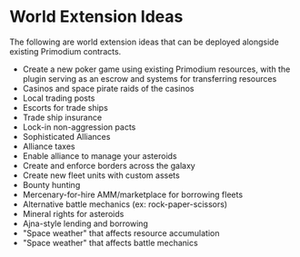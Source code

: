 # World Extension Ideas

The following are world extension ideas that can be deployed alongside existing Primodium contracts.

- Create a new poker game using existing Primodium resources, with the plugin serving as an escrow and systems for transferring resources
- Casinos and space pirate raids of the casinos
- Local trading posts
- Escorts for trade ships
- Trade ship insurance
- Lock-in non-aggression pacts
- Sophisticated Alliances
- Alliance taxes
- Enable alliance to manage your asteroids
- Create and enforce borders across the galaxy
- Create new fleet units with custom assets
- Bounty hunting
- Mercenary-for-hire AMM/marketplace for borrowing fleets
- Alternative battle mechanics (ex: rock-paper-scissors)
- Mineral rights for asteroids
- Ajna-style lending and borrowing
- "Space weather" that affects resource accumulation
- "Space weather" that affects battle mechanics
